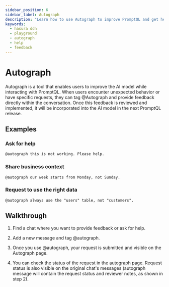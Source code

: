 ```yaml
---
sidebar_position: 6
sidebar_label: Autograph
description: "Learn how to use Autograph to improve PromptQL and get help with issues."
keywords:
  - hasura ddn
  - playground
  - autograph
  - help
  - feedback
---
```



# Autograph

Autograph is a tool that enables users to improve the AI model while interacting with PromptQL. When users encounter
unexpected behavior or have specific requests, they can tag @Autograph and provide feedback directly within the
conversation. Once this feedback is reviewed and implemented, it will be incorporated into the AI model in the next
PromptQL release.

## Examples

### Ask for help

```
@autograph this is not working. Please help.
```

### Share business context

```
@autograph our week starts from Monday, not Sunday.
```

### Request to use the right data

```
@autograph always use the "users" table, not "customers".
```

## Walkthrough

1. Find a chat where you want to provide feedback or ask for help.
2. Add a new message and tag @autograph.

   <Thumbnail alt="Autograph Request" src="/img/promptql-playground/autograph-request-3.png" />

3. Once you use @autograph, your request is submitted and visible on the Autograph page.

   <Thumbnail alt="Autograph Request Page" src="/img/promptql-playground/autograph-request-2.png" />

4. You can check the status of the request in the autograph page. Request status is also visible on the original chat's
   messages (autograph message will contain the request status and reviewer notes, as shown in step 2).

   <Thumbnail alt="Autograph Request Details" src="/img/promptql-playground/autograph-request-1.png" />
